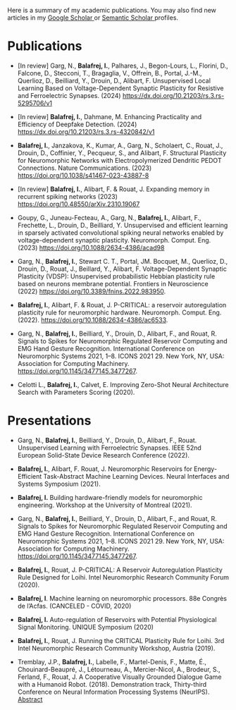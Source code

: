 
Here is a summary of my academic publications. You may also find new articles in my [Google Scholar <i class="ai ai-google-scholar"></i>](https://scholar.google.com/citations?user=PAuRZWgAAAAJ&hl=en) or [Semantic Scholar <i class="ai ai-semantic-scholar"></i>](https://www.semanticscholar.org/author/Ismael-Balafrej/1942665571) profiles.

# Publications

- [In review] Garg, N., **Balafrej, I.**, Palhares, J., Begon-Lours, L., Florini, D., Falcone, D., Stecconi, T., Bragaglia, V., Offrein, B., Portal, J.-M., Querlioz, D., Beilliard, Y., Drouin, D., Alibart, F. Unsupervised Local Learning Based on Voltage-Dependent Synaptic Plasticity for Resistive and Ferroelectric Synapses. (2024) <https://dx.doi.org/10.21203/rs.3.rs-5295706/v1>
  
- [In review] **Balafrej, I.**, Dahmane, M. Enhancing Practicality and Efficiency of Deepfake Detection. (2024) <https://dx.doi.org/10.21203/rs.3.rs-4320842/v1>
  
- **Balafrej, I.**, Janzakova, K., Kumar, A., Garg, N., Scholaert, C., Rouat, J., Drouin, D., Coffinier, Y., Pecqueur, S., and Alibart, F. Structural Plasticity for Neuromorphic Networks with Electropolymerized Dendritic PEDOT Connections. Nature Communications. (2023) <https://doi.org/10.1038/s41467-023-43887-8>

- [In review] **Balafrej, I.**, Alibart, F. & Rouat, J. Expanding memory in recurrent spiking networks (2023) <https://doi.org/10.48550/arXiv.2310.19067>
  
- Goupy, G., Juneau-Fecteau, A., Garg, N., **Balafrej, I.**, Alibart, F., Frechette, L., Drouin, D., Beilliard, Y. Unsupervised and efficient learning in sparsely activated convolutional spiking neural networks enabled by voltage-dependent synaptic plasticity. Neuromorph. Comput. Eng. (2023) <https://doi.org/10.1088/2634-4386/acad98>

- Garg, N., **Balafrej, I.**, Stewart C. T., Portal, JM. Bocquet, M., Querlioz, D., Drouin, D., Rouat, J., Beillard, Y., Alibart, F. Voltage-Dependent Synaptic Plasticity (VDSP): Unsupervised probabilistic Hebbian plasticity rule based on neurons membrane potential. Frontiers in Neuroscience (2022) <https://doi.org/10.3389/fnins.2022.983950>.

- **Balafrej, I.**, Alibart, F. & Rouat, J. P-CRITICAL: a reservoir autoregulation plasticity rule for neuromorphic hardware. Neuromorph. Comput. Eng. (2022). <https://doi.org/10.1088/2634-4386/ac6533>.

- Garg, N., **Balafrej, I.**, Beilliard, Y., Drouin, D., Alibart, F., and Rouat, R. Signals to Spikes for Neuromorphic Regulated Reservoir Computing and EMG Hand Gesture Recognition. International Conference on Neuromorphic Systems 2021, 1–8. ICONS 2021 29. New York, NY, USA: Association for Computing Machinery. <https://doi.org/10.1145/3477145.3477267>.

- Celotti L., **Balafrej, I.**, Calvet, E. Improving Zero-Shot Neural Architecture Search with Parameters Scoring (2020).

# Presentations
- Garg, N., **Balafrej, I.**, Beilliard, Y., Drouin, D., Alibart, F., Rouat. Unsupervised Learning with Ferroelectric Synapses. IEEE 52nd European Solid-State Device Research Conference (2022).

- **Balafrej, I.**, Alibart, F. Rouat, J. Neuromorphic Reservoirs for Energy-Efficient Task-Abstract Machine Learning Devices. Neural Interfaces and Systems Symposium (2021).

- **Balafrej, I.** Building hardware-friendly models for neuromorphic engineering. Workshop at the University of Montreal (2021).

- Garg, N., **Balafrej, I.**, Beilliard, Y., Drouin, D., Alibart, F., and Rouat, R. Signals to Spikes for Neuromorphic Regulated Reservoir Computing and EMG Hand Gesture Recognition. International Conference on Neuromorphic Systems 2021, 1–8. ICONS 2021 29. New York, NY, USA: Association for Computing Machinery. <https://doi.org/10.1145/3477145.3477267>.

- **Balafrej, I.**, Rouat, J. P-CRITICAL: A Reservoir Autoregulation Plasticity Rule Designed for Loihi. Intel Neuromorphic Research Community Forum (2020). 

- **Balafrej, I**. Machine learning on neuromorphic processors. 88e Congrès de l’Acfas. (CANCELED - COVID, 2020)

- **Balafrej, I.** Auto-regulation of Reservoirs with Potential Physiological Signal Monitoring. UNIQUE Symposium (2020)

- **Balafrej, I.**, Rouat, J. Running the CRITICAL Plasticity Rule for Loihi. 3rd Intel Neuromorphic  Research Community Workshop, Austria (2019).

- Tremblay, J.P., **Balafrej, I.**, Labelle, F., Martel-Denis, F., Matte, É., Chouinard-Beaupré, J., Létourneau, A., Mercier-Nicol, A., Brodeur, S., Ferland, F., Rouat, J. A Cooperative Visually Grounded Dialogue Game with a Humanoid Robot. (2018). Demonstration track, Thirty-third Conference on Neural Information Processing Systems (NeurIPS). [Abstract](https://devineproject.github.io/abstract_devine.pdf)

